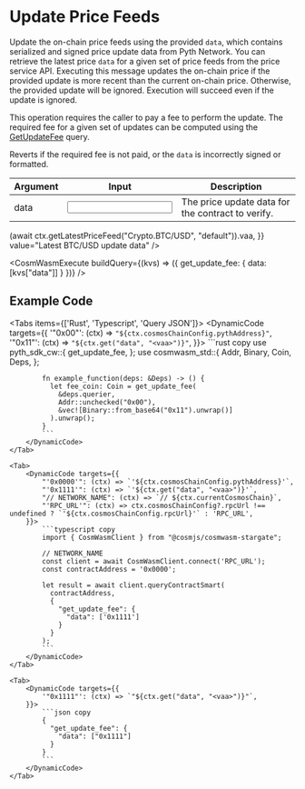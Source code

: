 
# Update Price Feeds

Update the on-chain price feeds using the provided `data`, which contains serialized and signed price update data from Pyth Network.
You can retrieve the latest price `data` for a given set of price feeds from the price service API.
Executing this message updates the on-chain price if the provided update is more recent than the current on-chain price.
Otherwise, the provided update will be ignored.
Execution will succeed even if the update is ignored.

This operation requires the caller to pay a fee to perform the update.
The required fee for a given set of updates can be computed using the [GetUpdateFee](query-get-update-fee) query.

Reverts if the required fee is not paid, or the `data` is incorrectly signed or formatted.

<div className="mt-6 overflow-x-auto">

| Argument                                           | Input                                           | Description                                       |
| -------------------------------------------------- | ----------------------------------------------- | ------------------------------------------------- |
| <Arg required={true} type="vec<Binary>">data</Arg> | <Input id="data" format={InputFormats.Base64}/> | The price update data for the contract to verify. |

</div>

<Examples>
  <Example
    keyValues={{
      data: async (ctx) =>
        (await ctx.getLatestPriceFeed("Crypto.BTC/USD", "default")).vaa,
    }}
    value="Latest BTC/USD update data"
  />
</Examples>

<CosmWasmExecute
  buildQuery={(kvs) => ({ get_update_fee: { data: [kvs["data"]] } })}
/>

## Example Code

<Tabs items={['Rust', 'Typescript', 'Query JSON']}>
    <Tab>
        <DynamicCode targets={{
            '"0x00"': (ctx) => `"${ctx.cosmosChainConfig.pythAddress}"`,
            '"0x11"': (ctx) => `"${ctx.get("data", "<vaa>")}"`,
        }}>
            ```rust copy
            use pyth_sdk_cw::{
              get_update_fee,
            };
            use cosmwasm_std::{
              Addr,
              Binary,
              Coin,
              Deps,
            };

            fn example_function(deps: &Deps) -> () {
              let fee_coin: Coin = get_update_fee(
                &deps.querier,
                Addr::unchecked("0x00"),
                &vec![Binary::from_base64("0x11").unwrap()]
              ).unwrap();
            }
            ```
        </DynamicCode>
    </Tab>

    <Tab>
        <DynamicCode targets={{
            "'0x0000'": (ctx) => `'${ctx.cosmosChainConfig.pythAddress}'`,
            "'0x1111'": (ctx) => `'${ctx.get("data", "<vaa>")}'`,
            "// NETWORK_NAME": (ctx) => `// ${ctx.currentCosmosChain}`,
            "'RPC_URL'": (ctx) => ctx.cosmosChainConfig?.rpcUrl !== undefined ? `'${ctx.cosmosChainConfig.rpcUrl}'` : 'RPC_URL',
        }}>
            ```typescript copy
            import { CosmWasmClient } from "@cosmjs/cosmwasm-stargate";

            // NETWORK_NAME
            const client = await CosmWasmClient.connect('RPC_URL');
            const contractAddress = '0x0000';

            let result = await client.queryContractSmart(
              contractAddress,
              {
                "get_update_fee": {
                  "data": ['0x1111']
                }
              }
            );
            ```
        </DynamicCode>
    </Tab>

    <Tab>
        <DynamicCode targets={{
            '"0x1111"': (ctx) => `"${ctx.get("data", "<vaa>")}"`,
        }}>
            ```json copy
            {
              "get_update_fee": {
                "data": ["0x1111"]
              }
            }
            ```
        </DynamicCode>
    </Tab>

</Tabs>
